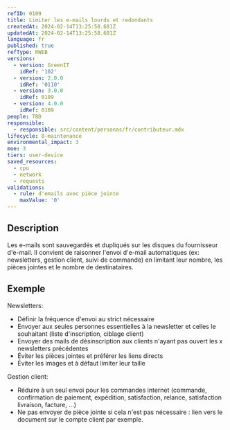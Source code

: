 ```yaml
---
refID: 0109
title: Limiter les e-mails lourds et redondants
createdAt: 2024-02-14T13:25:58.681Z
updatedAt: 2024-02-14T13:25:58.681Z
language: fr
published: true
refType: RWEB
versions:
  - version: GreenIT
    idRef: '102'
  - version: 2.0.0
    idRef: '0110'
  - version: 3.0.0
    idRef: 0109
  - version: 4.0.0
    idRef: 0109
people: TBD
responsible:
  - responsible: src/content/personas/fr/contributeur.mdx
lifecycle: 8-maintenance
environmental_impact: 3
moe: 3
tiers: user-device
saved_resources:
  - cpu
  - network
  - requests
validations:
  - rule: d'emails avec pièce jointe
    maxValue: '0'
---
```


## Description

Les e-mails sont sauvegardés et dupliqués sur les disques du fournisseur d'e-mail.
Il convient de raisonner l'envoi d'e-mail automatiques (ex: newsletters, gestion client, suivi de commande) en limitant leur nombre, les pièces jointes et le nombre de destinataires.

## Exemple

Newsletters:

* Définir la fréquence d'envoi au strict nécessaire
* Envoyer aux seules personnes essentielles à la newsletter et celles le souhaitant (liste d'inscription, ciblage client)
* Envoyer des mails de désinscription aux clients n'ayant pas ouvert les x newsletters précédentes
* Éviter les pièces jointes et préférer les liens directs
* Éviter les images et à défaut limiter leur taille

Gestion client:

* Réduire à un seul envoi pour les commandes internet (commande, confirmation de paiement, expédition, satisfaction, relance, satisfaction livraison, facture, ...)
* Ne pas envoyer de pièce jointe si cela n'est pas nécessaire : lien vers le document sur le compte client par exemple.
